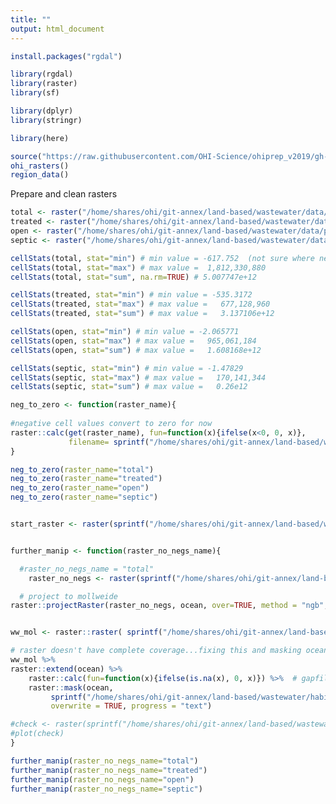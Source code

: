 ```yaml
---
title: ""
output: html_document
---
```


```r
install.packages("rgdal")

library(rgdal)
library(raster)
library(sf)

library(dplyr)
library(stringr)

library(here)

source("https://raw.githubusercontent.com/OHI-Science/ohiprep_v2019/gh-pages/workflow/R/common.R")
ohi_rasters()
region_data()

```


Prepare and clean rasters
```r

total <- raster("/home/shares/ohi/git-annex/land-based/wastewater/data/processed/N_effluent_output/global_effluent_2015_tot_N.tif")
treated <- raster("/home/shares/ohi/git-annex/land-based/wastewater/data/processed/N_effluent_output/global_effluent_2015_treated_N.tif")
open <- raster("/home/shares/ohi/git-annex/land-based/wastewater/data/processed/N_effluent_output/global_effluent_2015_open_N.tif")
septic <- raster("/home/shares/ohi/git-annex/land-based/wastewater/data/processed/N_effluent_output/global_effluent_2015_septic_N.tif")

cellStats(total, stat="min") # min value = -617.752  (not sure where negative values would come from, check on this)
cellStats(total, stat="max") # max value =  1,812,330,880
cellStats(total, stat="sum", na.rm=TRUE) # 5.007747e+12

cellStats(treated, stat="min") # min value = -535.3172
cellStats(treated, stat="max") # max value =   677,128,960
cellStats(treated, stat="sum") # max value =   3.137106e+12

cellStats(open, stat="min") # min value = -2.065771
cellStats(open, stat="max") # max value =   965,061,184
cellStats(open, stat="sum") # max value =   1.608168e+12

cellStats(septic, stat="min") # min value = -1.47829
cellStats(septic, stat="max") # max value =   170,141,344
cellStats(septic, stat="sum") # max value =   0.26e12

neg_to_zero <- function(raster_name){
  
#negative cell values convert to zero for now
raster::calc(get(raster_name), fun=function(x){ifelse(x<0, 0, x)},
             filename= sprintf("/home/shares/ohi/git-annex/land-based/wastewater/habitat/cleaned_N/global_effluent_2015_%s_N_raw_nonegs.tif", raster_name), overwrite=TRUE)
}

neg_to_zero(raster_name="total")
neg_to_zero(raster_name="treated")
neg_to_zero(raster_name="open")
neg_to_zero(raster_name="septic")


start_raster <- raster(sprintf("/home/shares/ohi/git-annex/land-based/wastewater/habitat/cleaned_N/global_effluent_2015_%s_N_raw_nonegs.tif", check_name))


further_manip <- function(raster_no_negs_name){

  #raster_no_negs_name = "total"
    raster_no_negs <- raster(sprintf("/home/shares/ohi/git-annex/land-based/wastewater/habitat/cleaned_N/global_effluent_2015_%s_N_raw_nonegs.tif", raster_no_negs_name))

  # project to mollweide
raster::projectRaster(raster_no_negs, ocean, over=TRUE, method = "ngb", filename = sprintf("/home/shares/ohi/git-annex/land-based/wastewater/habitat/cleaned_N/global_effluent_2015_%s_N_mol_nonegs.tif", raster_no_negs_name), progress="text", overwrite=TRUE)


ww_mol <- raster::raster( sprintf("/home/shares/ohi/git-annex/land-based/wastewater/habitat/cleaned_N/global_effluent_2015_%s_N_mol_nonegs.tif", raster_no_negs_name))

# raster doesn't have complete coverage...fixing this and masking ocean region
ww_mol %>%
raster::extend(ocean) %>%
    raster::calc(fun=function(x){ifelse(is.na(x), 0, x)}) %>%  # gapfilling area near Antarctica with zero
    raster::mask(ocean, 
         sprintf("/home/shares/ohi/git-annex/land-based/wastewater/habitat/cleaned_N/global_effluent_2015_%s_N_mol_nonegs_mask.tif", raster_no_negs_name),
         overwrite = TRUE, progress = "text")

#check <- raster(sprintf("/home/shares/ohi/git-annex/land-based/wastewater/habitat/cleaned_N/global_effluent_2015_%s_N_mol_nonegs_mask.tif", raster_no_negs_name))
#plot(check)
}

further_manip(raster_no_negs_name="total")
further_manip(raster_no_negs_name="treated")
further_manip(raster_no_negs_name="open")
further_manip(raster_no_negs_name="septic")

```

